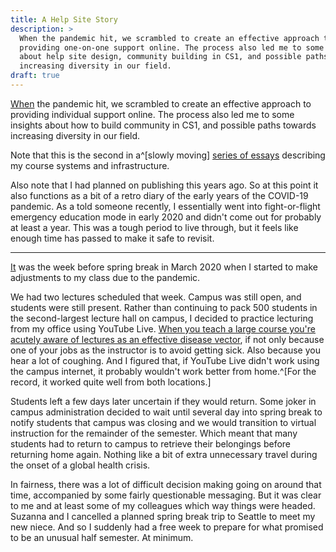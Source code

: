 ```yaml
---
title: A Help Site Story
description: >
  When the pandemic hit, we scrambled to create an effective approach to
  providing one-on-one support online. The process also led me to some insights
  about help site design, community building in CS1, and possible paths towards
  increasing diversity in our field.
draft: true
---
```


[When](-) the pandemic hit, we scrambled to create an effective approach to providing individual support online.
The process also led me to some insights about how to build community in CS1, and possible paths towards increasing diversity in our field.

Note that this is the second in a^[slowly moving] [series of essays](/essays/2022-04-08-my-cs1-backend) describing my course systems and infrastructure.

Also note that I had planned on publishing this years ago.
So at this point it also functions as a bit of a retro diary of the early years of the COVID-19 pandemic.
As a told someone recently, I essentially went into fight-or-flight emergency education mode in early 2020 and didn't come out for probably at least a year.
This was a tough period to live through, but it feels like enough time has passed to make it safe to revisit.

---

[It](-) was the week before spring break in March 2020 when I started to make adjustments to my class due to the pandemic.

We had two lectures scheduled that week.
Campus was still open, and students were still present.
Rather than continuing to pack 500 students in the second-largest lecture hall on campus, I decided to practice lecturing from my office using YouTube Live.
[When you teach a large course you're acutely aware of lectures as an effective disease vector](+), if not only because one of your jobs as the instructor is to avoid getting sick.
Also because you hear a lot of coughing.
And I figured that, if YouTube Live didn't work using the campus internet, it probably wouldn't work better from home.^[For the record, it worked quite well from both locations.]

Students left a few days later uncertain if they would return.
Some joker in campus administration decided to wait until several day into spring break to notify students that campus was closing and we would transition to virtual instruction for the remainder of the semester.
Which meant that many students had to return to campus to retrieve their belongings before returning home again.
Nothing like a bit of extra unnecessary travel during the onset of a global health crisis.

In fairness, there was a lot of difficult decision making going on around that time, accompanied by some fairly questionable messaging.
But it was clear to me and at least some of my colleagues which way things were headed.
Suzanna and I cancelled a planned spring break trip to Seattle to meet my new niece.
And so I suddenly had a free week to prepare for what promised to be an unusual half semester.
At minimum.